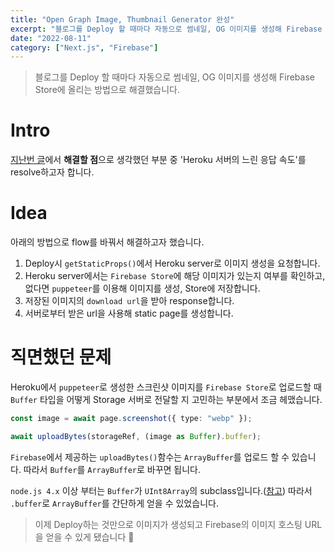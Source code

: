 ```yaml
---
title: "Open Graph Image, Thumbnail Generator 완성"
excerpt: "블로그를 Deploy 할 때마다 자동으로 썸네일, OG 이미지를 생성해 Firebase Store에 올리는 방법으로 해결했습니다."
date: "2022-08-11"
category: ["Next.js", "Firebase"]
---
```


> 블로그를 Deploy 할 때마다 자동으로 썸네일, OG 이미지를 생성해 Firebase Store에 올리는 방법으로 해결했습니다.

# Intro

[지난번 글](https://custardcream.vercel.app/posts/React,%20Express%EB%A1%9C%20Open%20Graph%20Image,%20Thumbnail%20Generator%20%EA%B0%9C%EB%B0%9C%ED%95%98%EA%B8%B0)에서 **해결할 점**으로 생각했던 부분 중 'Heroku 서버의 느린 응답 속도'를 resolve하고자 합니다.

# Idea

아래의 방법으로 flow를 바꿔서 해결하고자 했습니다.

1. Deploy시 `getStaticProps()`에서 Heroku server로 이미지 생성을 요청합니다.
2. Heroku server에서는 `Firebase Store`에 해당 이미지가 있는지 여부를 확인하고, 없다면 `puppeteer`를 이용해 이미지를 생성, Store에 저장합니다.
3. 저장된 이미지의 `download url`을 받아 response합니다.
4. 서버로부터 받은 url을 사용해 static page를 생성합니다.

# 직면했던 문제

Heroku에서 `puppeteer`로 생성한 스크린샷 이미지를 `Firebase Store`로 업로드할 때 `Buffer` 타입을 어떻게 Storage 서버로 전달할 지 고민하는 부분에서 조금 헤맸습니다.

```ts
const image = await page.screenshot({ type: "webp" });

await uploadBytes(storageRef, (image as Buffer).buffer);
```

`Firebase`에서 제공하는 `uploadBytes()`함수는 `ArrayBuffer`를 업로드 할 수 있습니다. 따라서 `Buffer`를 `ArrayBuffer`로 바꾸면 됩니다.

`node.js 4.x` 이상 부터는 `Buffer`가 `UInt8Array`의 subclass입니다.([참고](https://nodejs.org/docs/latest/api/buffer.html#buffer)) 따라서 `.buffer`로 `ArrayBuffer`를 간단하게 얻을 수 있었습니다.

> 이제 Deploy하는 것만으로 이미지가 생성되고 Firebase의 이미지 호스팅 URL을 얻을 수 있게 됐습니다 🙌
